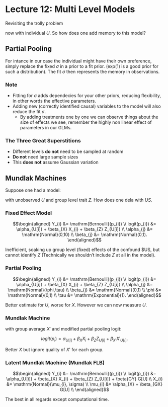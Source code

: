 # Lecture 12: Multi Level Models

Revisiting the trolly problem

\begin{tikzcd}
&& U \arrow[dl] \\
X \arrow[r] & R & S \arrow[l] \\
E \arrow[ur] & A \arrow[l] \arrow[u] & G \arrow[bend left=30,ll] \arrow[ul]
\end{tikzcd}

now with individual $U$. So how does one add memory to this model?

## Partial Pooling

For intance in our case the individual might have their own preference, simply replace the fixed $\sigma$ in a prior to a fit prior. (exp(1) is a good prior for such a distribution). The fit $\sigma$ then represents the memory in observations.


### Note

- Fitting for $\sigma$ adds dependecies for your other priors, reducing flexibility, in other words the effective parameters.
- Adding new (correctly identified causal) variables to the model will also reduce the fit $\sigma$.
  - By adding treatments one by one we can observe things about the size of effects we see, remember the highly non linear effect of parameters in our GLMs.

### The Three Great Superstitions

- Different levels **do not** need to be sampled at random
- **Do not** need large sample sizes
- This **does not** assume Gaussian variation

## Mundlak Machines

Suppose one had a model:

\begin{tikzcd}
& U \arrow[d] \arrow[dl] \\
X \arrow[r] & Y \\
& Z \arrow[u]
\end{tikzcd}

with unobserved $U$ and group level trait $Z$. How does one dela with $US$.

### Fixed Effect Model

$$\begin{aligned}
Y_{i}        &= \mathrm{Bernoulli}(p_{i}) \\
logit(p_{i}) &= \alpha_{U[i]} + \beta_{X} X_{i} + \beta_{Z} Z_{U[i]} \\
\alpha_{j}   &= \mathrm{Normal}(0,10) \\
\beta_{j}    &= \mathrm{Normal}(0,1).
\end{aligned}$$

Inefficient, soaking up group level (fixed) effects of the confound $US, but cannot identify $Z$ (Technically we shouldn't include $Z$ at all in the model).

### Partial Pooling

$$\begin{aligned}
Y_{i}        &= \mathrm{Bernoulli}(p_{i}) \\
logit(p_{i}) &= \alpha_{U[i]} + \beta_{X} X_{i} + \beta_{Z} Z_{U[i]} \\
\alpha_{j}   &= \mathrm{Normal}(\phi,\tau) \\
\beta_{j}    &= \mathrm{Normal}(0,1) \\
\phi         &= \mathrm{Normal}(0,1) \\
\tau         &= \mathrm{Exponential}(1).
\end{aligned}$$

Better estimate for $U$, worse for $X$. However we can now measure $U$.

### Mundlak Machine

\begin{tikzcd}
X' & U \arrow[l] \arrow[d] \arrow[dl] \\
X \arrow[r] & Y \\
& Z \arrow[u]
\end{tikzcd}

with group average $X'$ and modified partial pooling logit:

$$logit(p_{i}) = \alpha_{U[i]} + \beta_{X} X_{i} + \beta_{Z} Z_{U[i]} + \beta_{X'} X'_{U[i]}.$$

Better $X$ but ignore quality of $X'$ for each group.

### Latent Mundlak Machine (Mundlak FLB)

$$\begin{aligned}
Y_{i}        &= \mathrm{Bernoulli}(p_{i}) \\
logit(p_{i}) &= \alpha_{U[i]} + \beta_{X} X_{i} + \beta_{Z} Z_{U[i]} + \beta{GY} G[U] \\
X_{i}        &= \mathrm{Normal}(\mu_{i}, \sigma) \\
\mu_{i}      &= \alpha_{X} + \beta_{GX} G[U] \\
\end{aligned}$$

The best in all regards except computational time.
